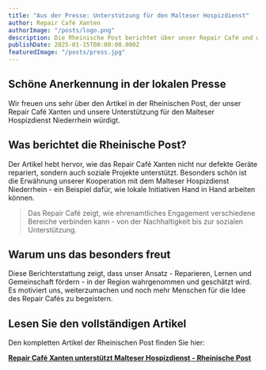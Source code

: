```yaml
---
title: "Aus der Presse: Unterstützung für den Malteser Hospizdienst"
author: Repair Café Xanten
authorImage: "/posts/logo.png"
description: Die Rheinische Post berichtet über unser Repair Café und wie wir den Malteser Hospizdienst Niederrhein unterstützen.
publishDate: 2025-01-15T00:00:00.000Z
featuredImage: "/posts/press.jpg"
---
```


## Schöne Anerkennung in der lokalen Presse

Wir freuen uns sehr über den Artikel in der Rheinischen Post, der unser Repair Café Xanten und unsere Unterstützung für den Malteser Hospizdienst Niederrhein würdigt.


## Was berichtet die Rheinische Post?

Der Artikel hebt hervor, wie das Repair Café Xanten nicht nur defekte Geräte repariert, sondern auch soziale Projekte unterstützt. Besonders schön ist die Erwähnung unserer Kooperation mit dem Malteser Hospizdienst Niederrhein - ein Beispiel dafür, wie lokale Initiativen Hand in Hand arbeiten können.

<BlockQuote author="Aus dem RP-Artikel">
  Das Repair Café zeigt, wie ehrenamtliches Engagement verschiedene Bereiche verbinden kann - von der Nachhaltigkeit bis zur sozialen Unterstützung.
</BlockQuote>

## Warum uns das besonders freut

Diese Berichterstattung zeigt, dass unser Ansatz - Reparieren, Lernen und Gemeinschaft fördern - in der Region wahrgenommen und geschätzt wird. Es motiviert uns, weiterzumachen und noch mehr Menschen für die Idee des Repair Cafés zu begeistern.


## Lesen Sie den vollständigen Artikel

Den kompletten Artikel der Rheinischen Post finden Sie hier:

**[Repair Café Xanten unterstützt Malteser Hospizdienst - Rheinische Post](https://rp-online.de/nrw/staedte/xanten/repair-cafe-xanten-unterstuetzt-malteser-hospizdienst_aid-110685091)**
